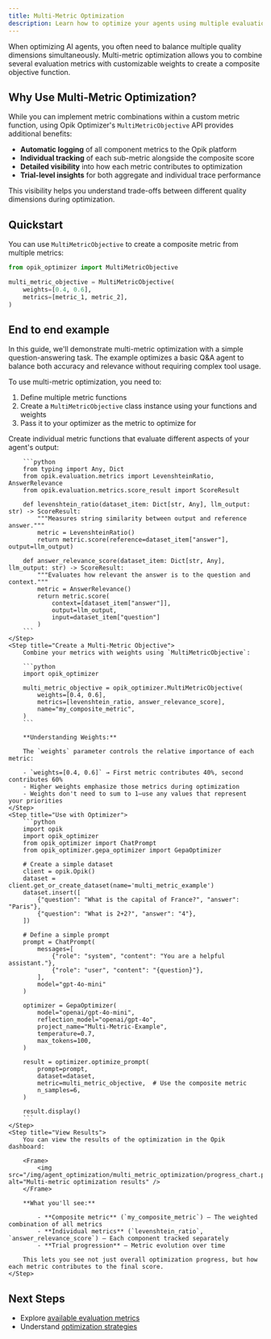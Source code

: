 ```yaml
---
title: Multi-Metric Optimization
description: Learn how to optimize your agents using multiple evaluation metrics simultaneously with composite objectives.
---
```


When optimizing AI agents, you often need to balance multiple quality dimensions simultaneously.
Multi-metric optimization allows you to combine several evaluation metrics with customizable
weights to create a composite objective function.

## Why Use Multi-Metric Optimization?

While you can implement metric combinations within a custom metric function, using Opik Optimizer's
`MultiMetricObjective` API provides additional benefits:

- **Automatic logging** of all component metrics to the Opik platform
- **Individual tracking** of each sub-metric alongside the composite score
- **Detailed visibility** into how each metric contributes to optimization
- **Trial-level insights** for both aggregate and individual trace performance

This visibility helps you understand trade-offs between different quality dimensions during
optimization.

## Quickstart

You can use `MultiMetricObjective` to create a composite metric from multiple metrics:

```python
from opik_optimizer import MultiMetricObjective

multi_metric_objective = MultiMetricObjective(
    weights=[0.4, 0.6],
    metrics=[metric_1, metric_2],
)
```

## End to end example

In this guide, we'll demonstrate multi-metric optimization with a simple question-answering task.
The example optimizes a basic Q&A agent to balance both accuracy and relevance without requiring
complex tool usage.

To use multi-metric optimization, you need to:

1. Define multiple metric functions
2. Create a `MultiMetricObjective` class instance using your functions and weights
3. Pass it to your optimizer as the metric to optimize for

<Steps>
    <Step title="Define Your Metrics">
        Create individual metric functions that evaluate different aspects of your agent's output:

        ```python
        from typing import Any, Dict
        from opik.evaluation.metrics import LevenshteinRatio, AnswerRelevance
        from opik.evaluation.metrics.score_result import ScoreResult

        def levenshtein_ratio(dataset_item: Dict[str, Any], llm_output: str) -> ScoreResult:
            """Measures string similarity between output and reference answer."""
            metric = LevenshteinRatio()
            return metric.score(reference=dataset_item["answer"], output=llm_output)

        def answer_relevance_score(dataset_item: Dict[str, Any], llm_output: str) -> ScoreResult:
            """Evaluates how relevant the answer is to the question and context."""
            metric = AnswerRelevance()
            return metric.score(
                context=[dataset_item["answer"]], 
                output=llm_output, 
                input=dataset_item["question"]
            )
        ```
    </Step>
    <Step title="Create a Multi-Metric Objective">
        Combine your metrics with weights using `MultiMetricObjective`:

        ```python
        import opik_optimizer

        multi_metric_objective = opik_optimizer.MultiMetricObjective(
            weights=[0.4, 0.6],
            metrics=[levenshtein_ratio, answer_relevance_score],
            name="my_composite_metric",
        )
        ```

        **Understanding Weights:**

        The `weights` parameter controls the relative importance of each metric:

        - `weights=[0.4, 0.6]` → First metric contributes 40%, second contributes 60%
        - Higher weights emphasize those metrics during optimization
        - Weights don't need to sum to 1—use any values that represent your priorities
    </Step>
    <Step title="Use with Optimizer">
        ```python
        import opik
        import opik_optimizer
        from opik_optimizer import ChatPrompt
        from opik_optimizer.gepa_optimizer import GepaOptimizer

        # Create a simple dataset
        client = opik.Opik()
        dataset = client.get_or_create_dataset(name='multi_metric_example')
        dataset.insert([
            {"question": "What is the capital of France?", "answer": "Paris"},
            {"question": "What is 2+2?", "answer": "4"},
        ])

        # Define a simple prompt
        prompt = ChatPrompt(
            messages=[
                {"role": "system", "content": "You are a helpful assistant."},
                {"role": "user", "content": "{question}"},
            ],
            model="gpt-4o-mini"
        )

        optimizer = GepaOptimizer(
            model="openai/gpt-4o-mini",
            reflection_model="openai/gpt-4o",
            project_name="Multi-Metric-Example",
            temperature=0.7,
            max_tokens=100,
        )

        result = optimizer.optimize_prompt(
            prompt=prompt,
            dataset=dataset,
            metric=multi_metric_objective,  # Use the composite metric
            n_samples=6,
        )

        result.display()
        ```
    </Step>
    <Step title="View Results">
        You can view the results of the optimization in the Opik dashboard:

        <Frame>
            <img src="/img/agent_optimization/multi_metric_optimization/progress_chart.png" alt="Multi-metric optimization results" />
        </Frame>

        **What you'll see:**

            - **Composite metric** (`my_composite_metric`) — The weighted combination of all metrics
            - **Individual metrics** (`levenshtein_ratio`, `answer_relevance_score`) — Each component tracked separately
            - **Trial progression** — Metric evolution over time

        This lets you see not just overall optimization progress, but how each metric contributes to the final score.
    </Step>
</Steps>

## Next Steps

- Explore [available evaluation metrics](/docs/opik/evaluation/metrics)
- Understand [optimization strategies](/docs/opik/agent_optimization/overview)

